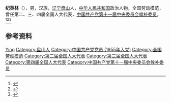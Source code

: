 '''纪英林'''（{{bd|1931年|12月|}}），男，汉族，[[辽宁|辽宁]][[盘山县|盘山]]人，[[中华人民共和国|中华人民共和国]]政治人物，全国劳动模范，曾任第二、三、四届全国人大代表，[[中国共产党第十一届中央委员会候补委员|中国共产党第十一届中央委员会候补委员]]。<ref>{{cite book|title=中囯人名大辞典·当代人物卷|author=廖盖隆等编|year=1990|publisher=上海辞书出版社|location=上海|page=}}</ref><ref>{{Cite book|title=中国共产党名人录|author=于俊道主编|publisher=四川人民出版社|year=1997|isbn=|location=成都|pages=}}</ref><ref>{{Cite book|title=中华人民共和国职官志|author=何虎生, 李耀东, 向常福主编|publisher=中国社会出版社|year=2003|isbn=9787800883934|location=北京|pages=}}</ref>

== 参考资料 ==
{{reflist}}

{{中国人物小作品}}

{{Authority control}}
{{DEFAULTSORT:Ji纪}}
[[Category:纪姓|Ying]]
[[Category:盘山人|Category:盘山人]]
[[Category:中国共产党党员_(1955年入党)|Category:中国共产党党员 (1955年入党)]]
[[Category:全国劳动模范|Category:全国劳动模范]]
[[Category:第二届全国人大代表|Category:第二届全国人大代表]]
[[Category:第三届全国人大代表|Category:第三届全国人大代表]]
[[Category:第四届全国人大代表|Category:第四届全国人大代表]]
[[Category:中国共产党第十一届中央委员会候补委员|Category:中国共产党第十一届中央委员会候补委员]]